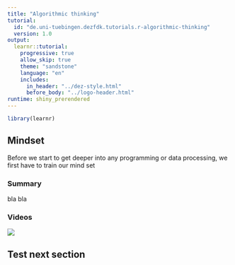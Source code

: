 ```yaml
---
title: "Algorithmic thinking"
tutorial:
  id: "de.uni-tuebingen.dezfdk.tutorials.r-algorithmic-thinking"
  version: 1.0
output: 
  learnr::tutorial:
    progressive: true
    allow_skip: true
    theme: "sandstone"
    language: "en"
    includes:
      in_header: "../dez-style.html"
      before_body: "../logo-header.html"
runtime: shiny_prerendered
---
```

  
```r
library(learnr)
```

## Mindset

Before we start to get deeper into any programming or data processing, we first have to train our mind set

### Summary

bla bla

### Videos

![](https://youtu.be/_TWsmF8l418)

## Test next section

